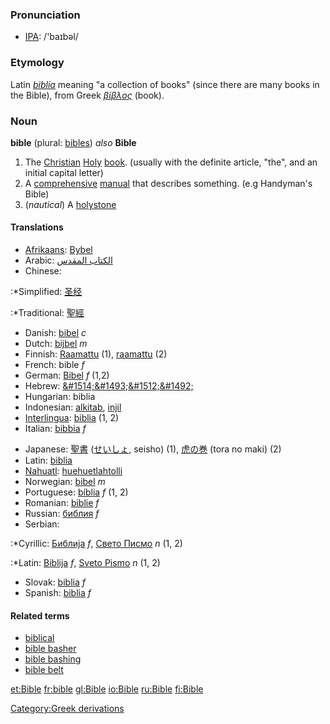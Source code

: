 === Pronunciation ===
*[[w:IPA|IPA]]: /'baɪbəl/

=== Etymology ===
Latin ''[[biblia]]'' meaning "a collection of books" (since there are many books in the Bible), from Greek ''[[βίβλος]]'' (book).

=== Noun ===
'''bible''' (plural: [[bibles]]) ''also'' '''Bible'''

#The [[Christian]] [[Holy]] [[book]]. (usually with the definite article, "the", and an initial capital letter)
#A [[comprehensive]] [[manual]] that describes something. (e.g Handyman's Bible)
#(''nautical'') A [[holystone]]

====Translations====
{{top}}
<!--languages from A to I go here-->
*[[Afrikaans]]: [[Bybel]]
*Arabic: [[الكتاب المقدس]]
*Chinese:
:*Simplified: [[圣经]]
:*Traditional: [[聖經]]
*Danish: [[bibel]] ''c''
*Dutch: [[bijbel]] ''m''
*Finnish: [[Raamattu]] (1), [[raamattu]] (2)
*French: bible ''f''
*German: [[Bibel]] ''f'' (1,2)
*Hebrew: [[&#1514;&#1493;&#1512;&#1492;]]
*Hungarian: biblia
*Indonesian: [[alkitab]], [[injil]]
*[[Interlingua]]: [[biblia]] (1, 2)
*Italian: [[bibbia]] ''f''
{{mid}}
<!--languages from J to Z go here-->
*Japanese: [[聖書]] ([[せいしょ]], seisho) (1), [[虎の巻]] (tora no maki) (2)
*Latin: [[biblia]]
*[[Nahuatl]]: [[huehuetlahtolli]]
*Norwegian: [[bibel]] ''m''
*Portuguese: [[bíblia]] ''f'' (1, 2)
*Romanian: [[biblie]] ''f''
*Russian: [[библия]] ''f''
*Serbian:
:*Cyrillic: [[Библија]] ''f'', [[Свето Писмо]] ''n'' (1, 2)
:*Latin: [[Biblija]] ''f'', [[Sveto Pismo]] ''n'' (1, 2)
*Slovak: [[biblia]] ''f''
*Spanish: [[biblia]] ''f''
{{bottom}}

==== Related terms====
*[[biblical]]
*[[bible basher]]
*[[bible bashing]]
*[[bible belt]]

[[Category:Greek derivations]]

[[et:Bible]]
[[fr:bible]]
[[gl:Bible]]
[[io:Bible]]
[[ru:Bible]]
[[fi:Bible]]